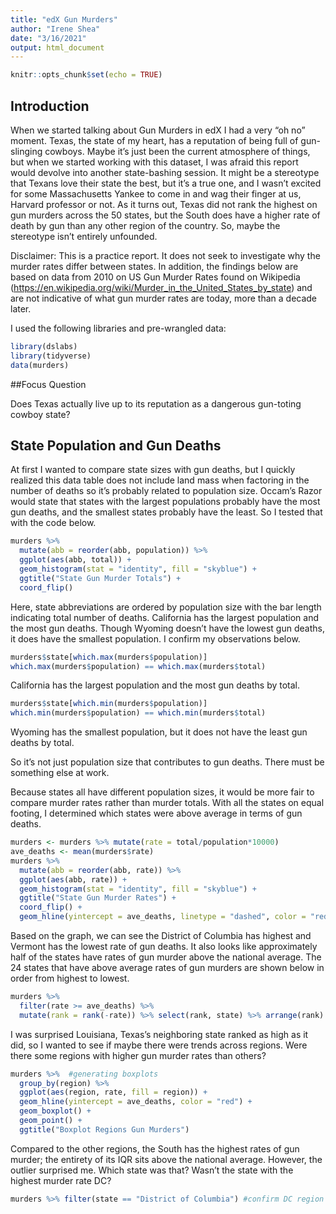```yaml
---
title: "edX Gun Murders"
author: "Irene Shea"
date: "3/16/2021"
output: html_document
---
```


```r
knitr::opts_chunk$set(echo = TRUE)
```

## Introduction

When we started talking about Gun Murders in edX I had a very "oh no" moment. Texas, the state of my heart, has a reputation of being full of gun-slinging cowboys. Maybe it's just been the current atmosphere of things, but when we started working with this dataset, I was afraid this report would devolve into another state-bashing session. It might be a stereotype that Texans love their state the best, but it's a true one, and I wasn't excited for some Massachusetts Yankee to come in and wag their finger at us, Harvard professor or not. As it turns out, Texas did not rank the highest on gun murders across the 50 states, but the South does have a higher rate of death by gun than any other region of the country. So, maybe the stereotype isn't entirely unfounded.

Disclaimer: This is a practice report. It does not seek to investigate why the murder rates differ between states. In addition, the findings below are based on data from 2010 on US Gun Murder Rates found on Wikipedia (<https://en.wikipedia.org/wiki/Murder_in_the_United_States_by_state>) and are not indicative of what gun murder rates are today, more than a decade later.

I used the following libraries and pre-wrangled data:

```r
library(dslabs)
library(tidyverse)
data(murders)
```

##Focus Question

Does Texas actually live up to its reputation as a dangerous gun-toting cowboy state? 

## State Population and Gun Deaths

At first I wanted to compare state sizes with gun deaths, but I quickly realized this data table does not include land mass when factoring in the number of deaths so it's probably related to population size. Occam's Razor would state that states with the largest populations probably have the most gun deaths, and the smallest states probably have the least. So I tested that with the code below.

```r
murders %>% 
  mutate(abb = reorder(abb, population)) %>% 
  ggplot(aes(abb, total)) + 
  geom_histogram(stat = "identity", fill = "skyblue") + 
  ggtitle("State Gun Murder Totals") + 
  coord_flip()

```

Here, state abbreviations are ordered by population size with the bar length indicating total number of deaths. California has the largest population and the most gun deaths. Though Wyoming doesn't have the lowest gun deaths, it does have the smallest population. I confirm my observations below.

```r
murders$state[which.max(murders$population)]   
which.max(murders$population) == which.max(murders$total)
```

California has the largest population and the most gun deaths by total.

```r
murders$state[which.min(murders$population)]
which.min(murders$population) == which.min(murders$total)
```

Wyoming has the smallest population, but it does not have the least gun deaths by total.

So it's not just population size that contributes to gun deaths. There must be something else at work.

Because states all have different population sizes, it would be more fair to compare murder rates rather than murder totals. With all the states on equal footing, I determined which states were above average in terms of gun deaths.

```r
murders <- murders %>% mutate(rate = total/population*10000)   
ave_deaths <- mean(murders$rate)
murders %>% 
  mutate(abb = reorder(abb, rate)) %>% 
  ggplot(aes(abb, rate)) + 
  geom_histogram(stat = "identity", fill = "skyblue") + 
  ggtitle("State Gun Murder Rates") +
  coord_flip() +
  geom_hline(yintercept = ave_deaths, linetype = "dashed", color = "red", size = 1.5)
```

Based on the graph, we can see the District of Columbia has highest and Vermont has the lowest rate of gun deaths. It also looks like approximately half of the states have rates of gun murder above the national average. The 24 states that have above average rates of gun murders are shown below in order from highest to lowest.

```r
murders %>% 
  filter(rate >= ave_deaths) %>% 
  mutate(rank = rank(-rate)) %>% select(rank, state) %>% arrange(rank)
```

I was surprised Louisiana, Texas's neighboring state ranked as high as it did, so I wanted to see if maybe there were trends across regions. Were there some regions with higher gun murder rates than others?

```r
murders %>%  #generating boxplots
  group_by(region) %>% 
  ggplot(aes(region, rate, fill = region)) + 
  geom_hline(yintercept = ave_deaths, color = "red") +
  geom_boxplot() + 
  geom_point() + 
  ggtitle("Boxplot Regions Gun Murders")
```

Compared to the other regions, the South has the highest rates of gun murder; the entirety of its IQR sits above the national average. However, the outlier surprised me. Which state was that? Wasn't the state with the highest murder rate DC? 

```r
murders %>% filter(state == "District of Columbia") #confirm DC region listed as "South"

```

